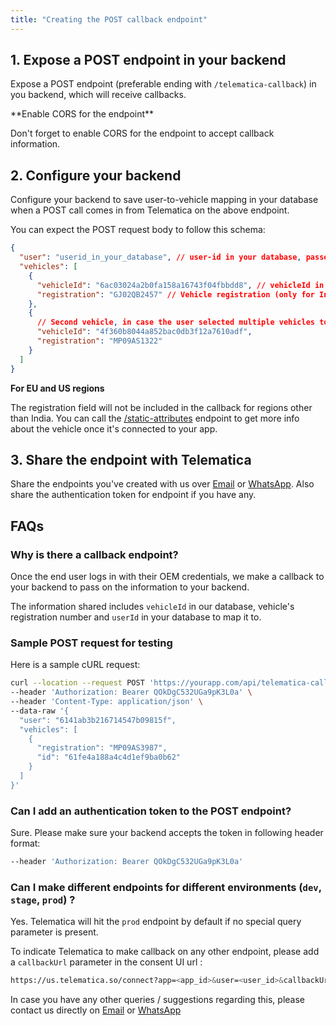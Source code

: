 ```yaml
---
title: "Creating the POST callback endpoint"
---
```


## 1. Expose a POST endpoint in your backend

Expose a POST endpoint (preferable ending with `/telematica-callback`) in you
backend, which will receive callbacks.

<Warning>
**Enable CORS for the endpoint**

Don't forget to enable CORS for the endpoint to accept callback information.

</Warning>

## 2. Configure your backend

Configure your backend to save user-to-vehicle mapping in your database when a
POST call comes in from Telematica on the above endpoint.

You can expect the POST request body to follow this schema:

```json
{
  "user": "userid_in_your_database", // user-id in your database, passed as query-param in first step
  "vehicles": [
    {
      "vehicleId": "6ac03024a2b0fa158a16743f04fbbdd8", // vehicleId in Telematica's database
      "registration": "GJ02QB2457" // Vehicle registration (only for India)
    },
    {
      // Second vehicle, in case the user selected multiple vehicles to be paired
      "vehicleId": "4f360b8044a852bac0db3f12a7610adf",
      "registration": "MP09AS1322"
    }
  ]
}
```

<Info>

**For EU and US regions**

The registration field will not be included in the callback for regions other
than India. You can call the
[/static-attributes](https://telematica.readme.io/reference/vehicledatacontroller_getstaticattributes) endpoint to get more info
about the vehicle once it's connected to your app.

</Info>

## 3. Share the endpoint with Telematica

Share the endpoints you've created with us over
[Email](mailto:aditya@telematica.so) or [WhatsApp](https://wa.me/+919406862615).
Also share the authentication token for endpoint if you have any.

## FAQs

### Why is there a callback endpoint?

Once the end user logs in with their OEM credentials, we make a callback to your
backend to pass on the information to your backend.

The information shared includes `vehicleId` in our database, vehicle's
registration number and `userId` in your database to map it to.

### Sample POST request for testing

Here is a sample cURL request:

```bash
curl --location --request POST 'https://yourapp.com/api/telematica-callback' \
--header 'Authorization: Bearer QOkDgC532UGa9pK3L0a' \
--header 'Content-Type: application/json' \
--data-raw '{
  "user": "6141ab3b216714547b09815f",
  "vehicles": [
    {
      "registration": "MP09AS3987",
      "id": "61fe4a188a4c4d1ef9ba0b62"
    }
  ]
}'
```

### Can I add an authentication token to the POST endpoint?

Sure. Please make sure your backend accepts the token in following header
format:

```bash
--header 'Authorization: Bearer QOkDgC532UGa9pK3L0a'
```

### Can I make different endpoints for different environments (`dev`, `stage`, `prod`) ?

Yes. Telematica will hit the `prod` endpoint by default if no special query
parameter is present.

To indicate Telematica to make callback on any other endpoint, please add a
`callbackUrl` parameter in the consent UI url :

```bash
https://us.telematica.so/connect?app=<app_id>&user=<user_id>&callbackUrl=https://dev.yourapp.com/api/telematica-callback
```

In case you have any other queries / suggestions regarding this, please contact
us directly on [Email](mailto:aditya@telematica.so) or
[WhatsApp](https://wa.me/+919406862615)

